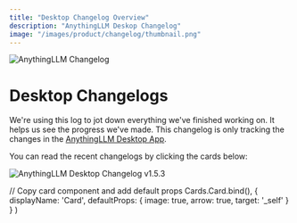 ```yaml
---
title: "Desktop Changelog Overview"
description: "AnythingLLM Deskop Changelog"
image: "/images/product/changelog/thumbnail.png"
---
```



<Image
  src="/images/product/changelog/thumbnail.png" 
  height={1080} 
  width={1920} 
  quality={100}
  alt="AnythingLLM Changelog"
/>


# Desktop Changelogs

We're using this log to jot down everything we've finished working on. It helps us see the progress we've made. This changelog is only tracking the changes in the <Link href='https://useanything.com/download'><u>AnythingLLM Desktop App</u></Link>.

You can read the recent changelogs by clicking the cards below:

<Cards>
  <Card title="Changelog v1.5.3" href="v1.5.3"> 
    <Image
    src="/images/product/changelog/thumbnail.png" 
    height={1080} 
    width={1920} 
    quality={100}
    alt="AnythingLLM Desktop Changelog v1.5.3"/>
  </Card>
</Cards>

  // Copy card component and add default props
  Cards.Card.bind(),
  {
    displayName: 'Card',
    defaultProps: {
      image: true,
      arrow: true,
      target: '_self'
    }
  }
)

<style global jsx>{`
  img {
    aspect-ratio: 16/9;
    object-fit: cover;
  }
`}</style>
